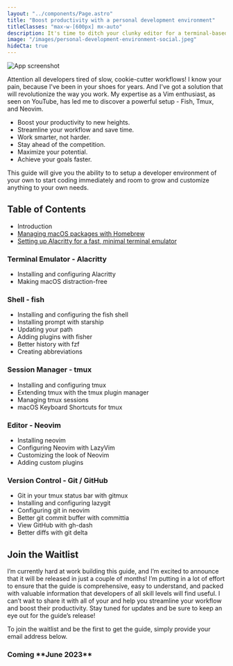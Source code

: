 ```yaml
---
layout: "../components/Page.astro"
title: "Boost productivity with a personal development environment"
titleClasses: "max-w-[600px] mx-auto"
description: It's time to ditch your clunky editor for a terminal-based workflow that will help you become a better developer and get more done, faster.
image: "/images/personal-development-environment-social.jpeg"
hideCta: true
---
```


<div class="mt-6 rounded-t-2xl border-2 border-b-0 border-[#999999] bg-black p-2 pb-0 lg:p-4 lg:pb-0">
  <img
    class="m-0 h-auto w-full rounded-t-lg p-0"
    src="/images/pde-screenshot.jpg"
    alt="App screenshot"
  />
</div>

Attention all developers tired of slow, cookie-cutter workflows! I know your pain, because I've been in your shoes for years. And I've got a solution that will revolutionize the way you work. My expertise as a Vim enthusiast, as seen on YouTube, has led me to discover a powerful setup - Fish, Tmux, and Neovim.

- Boost your productivity to new heights.
- Streamline your workflow and save time.
- Work smarter, not harder.
- Stay ahead of the competition.
- Maximize your potential.
- Achieve your goals faster.

This guide will give you the ability to to setup a developer environment of your own to start coding immediately and room to grow and customize anything to your own needs.

## Table of Contents

- Introduction
- [Managing macOS packages with Homebrew](/posts/managing-macos-packages-with-homebrew)
- [Setting up Alacritty for a fast, minimal terminal emulator](/posts/setting-up-alacritty-for-a-fast-minimal-terminal-emulator)

### Terminal Emulator - Alacritty

- Installing and configuring Alacritty
- Making macOS distraction-free

### Shell - fish

- Installing and configuring the fish shell
- Installing prompt with starship
- Updating your path
- Adding plugins with fisher
- Better history with fzf
- Creating abbreviations

### Session Manager - tmux

- Installing and configuring tmux
- Extending tmux with the tmux plugin manager
- Managing tmux sessions
- macOS Keyboard Shortcuts for tmux

### Editor - Neovim

- Installing neovim
- Configuring Neovim with LazyVim
- Customizing the look of Neovim
- Adding custom plugins

### Version Control - Git / GitHub

- Git in your tmux status bar with gitmux
- Installing and configuring lazygit
- Configuring git in neovim
- Better git commit buffer with committia
- View GitHub with gh-dash
- Better diffs with git delta

## Join the Waitlist

I’m currently hard at work building this guide, and I’m excited to announce that it will be released in just a couple of months! I’m putting in a lot of effort to ensure that the guide is comprehensive, easy to understand, and packed with valuable information that developers of all skill levels will find useful. I can’t wait to share it with all of your and help you streamline your workflow and boost their productivity. Stay tuned for updates and be sure to keep an eye out for the guide’s release!

To join the waitlist and be the first to get the guide, simply provide your email address below.

<div class="bg-indigo-50 px-4 pb-12 pt-8 rounded-lg not-prose">

<h3 class="text-center text-xl">Coming **June 2023**</h3>


<PdeCtaInput client:visible />

</div>
